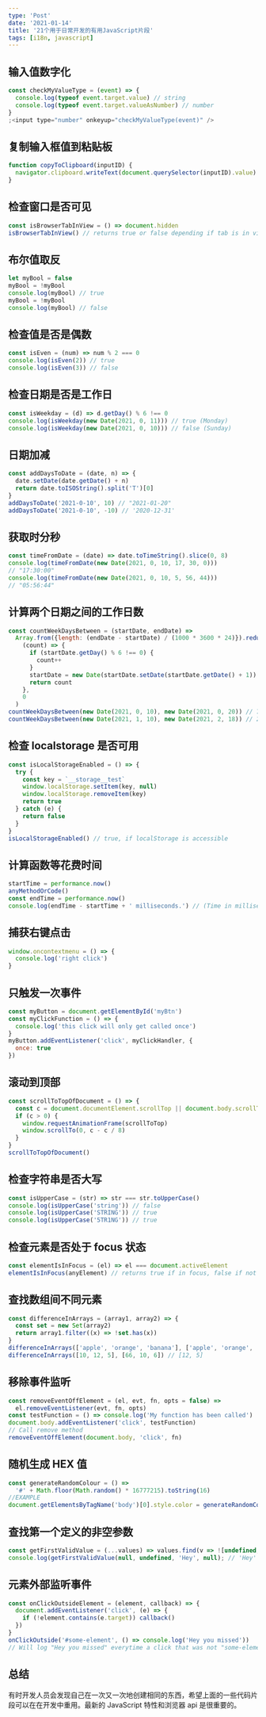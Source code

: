 ```yaml
---
type: 'Post'
date: '2021-01-14'
title: '21个用于日常开发的有用JavaScript片段'
tags: [i18n, javascript]
---
```


## 输入值数字化

```js
const checkMyValueType = (event) => {
  console.log(typeof event.target.value) // string
  console.log(typeof event.target.valueAsNumber) // number
}
;<input type="number" onkeyup="checkMyValueType(event)" />
```

## 复制输入框值到粘贴板

```js
function copyToClipboard(inputID) {
  navigator.clipboard.writeText(document.querySelector(inputID).value)
}
```

## 检查窗口是否可见

```js
const isBrowserTabInView = () => document.hidden
isBrowserTabInView() // returns true or false depending if tab is in view / focus
```

## 布尔值取反

```js
let myBool = false
myBool = !myBool
console.log(myBool) // true
myBool = !myBool
console.log(myBool) // false
```

## 检查值是否是偶数

```js
const isEven = (num) => num % 2 === 0
console.log(isEven(2)) // true
console.log(isEven(3)) // false
```

## 检查日期是否是工作日

```js
const isWeekday = (d) => d.getDay() % 6 !== 0
console.log(isWeekday(new Date(2021, 0, 11))) // true (Monday)
console.log(isWeekday(new Date(2021, 0, 10))) // false (Sunday)
```

## 日期加减

```js
const addDaysToDate = (date, n) => {
  date.setDate(date.getDate() + n)
  return date.toISOString().split('T')[0]
}
addDaysToDate('2021-0-10', 10) // "2021-01-20"
addDaysToDate('2021-0-10', -10) // '2020-12-31'
```

## 获取时分秒

```js
const timeFromDate = (date) => date.toTimeString().slice(0, 8)
console.log(timeFromDate(new Date(2021, 0, 10, 17, 30, 0)))
// "17:30:00"
console.log(timeFromDate(new Date(2021, 0, 10, 5, 56, 44)))
// "05:56:44"
```

## 计算两个日期之间的工作日数

```js
const countWeekDaysBetween = (startDate, endDate) =>
  Array.from({length: (endDate - startDate) / (1000 * 3600 * 24)}).reduce(
    (count) => {
      if (startDate.getDay() % 6 !== 0) {
        count++
      }
      startDate = new Date(startDate.setDate(startDate.getDate() + 1))
      return count
    },
    0
  )
countWeekDaysBetween(new Date(2021, 0, 10), new Date(2021, 0, 20)) // 7
countWeekDaysBetween(new Date(2021, 1, 10), new Date(2021, 2, 18)) // 26
```

## 检查 localstorage 是否可用

```javascript
const isLocalStorageEnabled = () => {
  try {
    const key = `__storage__test`
    window.localStorage.setItem(key, null)
    window.localStorage.removeItem(key)
    return true
  } catch (e) {
    return false
  }
}
isLocalStorageEnabled() // true, if localStorage is accessible
```

## 计算函数等花费时间

```js
startTime = performance.now()
anyMethodOrCode()
const endTime = performance.now()
console.log(endTime - startTime + ' milliseconds.') // (Time in milliseconds)
```

## 捕获右键点击

```js
window.oncontextmenu = () => {
  console.log('right click')
}
```

## 只触发一次事件

```js
const myButton = document.getElementById('myBtn')
const myClickFunction = () => {
  console.log('this click will only get called once')
}
myButton.addEventListener('click', myClickHandler, {
  once: true
})
```

## 滚动到顶部

```js
const scrollToTopOfDocument = () => {
  const c = document.documentElement.scrollTop || document.body.scrollTop
  if (c > 0) {
    window.requestAnimationFrame(scrollToTop)
    window.scrollTo(0, c - c / 8)
  }
}
scrollToTopOfDocument()
```

## 检查字符串是否大写

```js
const isUpperCase = (str) => str === str.toUpperCase()
console.log(isUpperCase('string')) // false
console.log(isUpperCase('STRING')) // true
console.log(isUpperCase('5TR1NG')) // true
```

## 检查元素是否处于 focus 状态

```js
const elementIsInFocus = (el) => el === document.activeElement
elementIsInFocus(anyElement) // returns true if in focus, false if not in focus
```

## 查找数组间不同元素

```js
const differenceInArrays = (array1, array2) => {
  const set = new Set(array2)
  return array1.filter((x) => !set.has(x))
}
differenceInArrays(['apple', 'orange', 'banana'], ['apple', 'orange', 'mango']) // ["banana"]
differenceInArrays([10, 12, 5], [66, 10, 6]) // [12, 5]
```

## 移除事件监听

```js
const removeEventOffElement = (el, evt, fn, opts = false) =>
  el.removeEventListener(evt, fn, opts)
const testFunction = () => console.log('My function has been called')
document.body.addEventListener('click', testFunction)
// Call remove method
removeEventOffElement(document.body, 'click', fn)
```

## 随机生成 HEX 值

```js
const generateRandomColour = () =>
  '#' + Math.floor(Math.random() * 16777215).toString(16)
//EXAMPLE
document.getElementsByTagName('body')[0].style.color = generateRandomColour()
```

## 查找第一个定义的非空参数

```js
const getFirstValidValue = (...values) => values.find(v => ![undefined, null].includes(v));
console.log(getFirstValidValue(null, undefined, 'Hey', null); // 'Hey'
```

## 元素外部监听事件

```js
const onClickOutsideElement = (element, callback) => {
  document.addEventListener('click', (e) => {
    if (!element.contains(e.target)) callback()
  })
}
onClickOutside('#some-element', () => console.log('Hey you missed'))
// Will log "Hey you missed" everytime a click that was not "some-element" was clicked
```

## 总结

有时开发人员会发现自己在一次又一次地创建相同的东西，希望上面的一些代码片段可以在在开发中重用。最新的 JavaScript 特性和浏览器 api 是很重要的。

